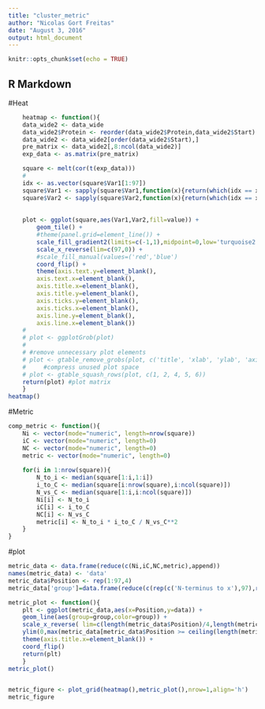```yaml
---
title: "cluster_metric"
author: "Nicolas Gort Freitas"
date: "August 3, 2016"
output: html_document
---
```


```r
knitr::opts_chunk$set(echo = TRUE)
```

## R Markdown


#Heat
```R
    heatmap <- function(){
    data_wide2 <- data_wide
    data_wide2$Protein <- reorder(data_wide2$Protein,data_wide2$Start)
    data_wide2 <- data_wide2[order(data_wide2$Start),]
    pre_matrix <- data_wide2[,8:ncol(data_wide2)]
    exp_data <- as.matrix(pre_matrix)

    square <- melt(cor(t(exp_data)))
    # 
    idx <- as.vector(square$Var1[1:97])
    square$Var1 <- sapply(square$Var1,function(x){return(which(idx == x))})
    square$Var2 <- sapply(square$Var2,function(x){return(which(idx == x))})
    
    
    plot <- ggplot(square,aes(Var1,Var2,fill=value)) + 
        geom_tile() +
        #theme(panel.grid=element_line()) +
        scale_fill_gradient2(limits=c(-1,1),midpoint=0,low='turquoise2',mid='#56B4E9',high='#0072DF') +
        scale_x_reverse(lim=c(97,0)) +
        #scale_fill_manual(values=('red','blue')
        coord_flip() +
        theme(axis.text.y=element_blank(),
        axis.text.x=element_blank(),
        axis.title.x=element_blank(),
        axis.title.y=element_blank(),
        axis.ticks.y=element_blank(),
        axis.ticks.x=element_blank(),
        axis.line.y=element_blank(),
        axis.line.x=element_blank())
    # 
    # plot <- ggplotGrob(plot)
    # 
    # #remove unnecessary plot elements
    # plot <- gtable_remove_grobs(plot, c('title', 'xlab', 'ylab', 'axis-b','axis-l'))
    #     #compress unused plot space
    # plot <- gtable_squash_rows(plot, c(1, 2, 4, 5, 6))
    return(plot) #plot matrix
    }
heatmap()
```

#Metric
```R
comp_metric <- function(){
    Ni <- vector(mode="numeric", length=nrow(square))
    iC <- vector(mode="numeric", length=0)
    NC <- vector(mode="numeric", length=0)
    metric <- vector(mode="numeric", length=0)
    
    for(i in 1:nrow(square)){
        N_to_i <- median(square[1:i,1:i])
        i_to_C <- median(square[i:nrow(square),i:ncol(square)])
        N_vs_C <- median(square[1:i,i:ncol(square)])
        Ni[i] <- N_to_i
        iC[i] <- i_to_C
        NC[i] <- N_vs_C
        metric[i] <- N_to_i * i_to_C / N_vs_C**2
    }
}
```

#plot
```R
metric_data <- data.frame(reduce(c(Ni,iC,NC,metric),append))
names(metric_data) <- 'data'
metric_data$Position <- rep(1:97,4)
metric_data['group']=data.frame(reduce(c(rep(c('N-terminus to x'),97),rep(c('x to C-terminus'),97),rep(c('N-term vs C-term'),97),rep(c('Comparison metric'),97)),append))

metric_plot <- function(){
    plt <- ggplot(metric_data,aes(x=Position,y=data)) +
    geom_line(aes(group=group,color=group)) +
    scale_x_reverse( lim=c(length(metric_data$Position)/4,length(metric_data$Position)/80)) +
    ylim(0,max(metric_data[metric_data$Position >= ceiling(length(metric_data$Position)/80),]$data)) +
    theme(axis.title.x=element_blank()) +
    coord_flip()
    return(plt)
    }
metric_plot()


metric_figure <- plot_grid(heatmap(),metric_plot(),nrow=1,align='h')
metric_figure
```
